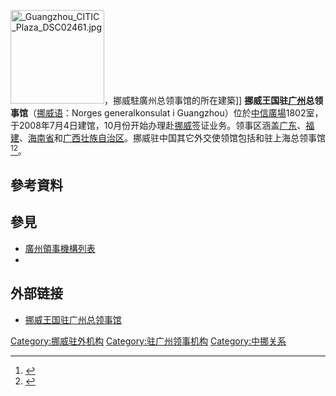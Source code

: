 {{expand|time=2009-07-20T04:13:48+00:00}}
[[File:_Guangzhou_CITIC_Plaza_DSC02461.jpg|150px]]，挪威駐廣州总领事馆的所在建築]]
'''挪威王国驻[[广州|广州]]总领事馆'''（[[挪威语|挪威语]]：Norges generalkonsulat i Guangzhou）位於[[廣州中信廣場|中信廣場]]1802室，于2008年7月4日建馆，10月份开始办理赴[[挪威|挪威]]签证业务。领事区涵盖[[广东|广东]]、[[福建|福建]]、[[海南省|海南省]]和[[广西壮族自治区|广西壮族自治区]]。挪威驻中国其它外交使领馆包括{{Link-no|挪威駐華大使館|Norges ambassade i Beijing|驻北京大使馆}}和驻上海总领事馆<ref>{{cite web|url=http://www.gov.cn/jrzg/2008-07/04/content_1035653.htm|title=挪威王国驻广州总领事馆3日于广州举行开馆仪式|publisher=中央政府门户网站|date=2008-07-04|language=zh-cn|access-date=2012-12-31|archive-date=2019-08-09|archive-url=https://web.archive.org/web/20190809053847/http://www.gov.cn/jrzg/2008-07/04/content_1035653.htm|dead-url=no}}</ref><ref>{{cite news|url=http://epaper.nfdaily.cn/html/2008-07/04/content_6669203.htm|title=挪威驻广州总领馆开馆|publisher=南方日报|date=2008-07-04|language=zh-cn|access-date=2012-12-31|archive-url=https://web.archive.org/web/20140606223807/http://epaper.nfdaily.cn/html/2008-07/04/content_6669203.htm|archive-date=2014-06-06|dead-url=yes}}</ref>。

== 參考資料 ==
{{reflist}}

== 參見 ==
*[[廣州領事機構列表|廣州領事機構列表]]
*{{Link-no|挪威駐華大使館|Norges ambassade i Beijing}}

== 外部链接 ==
* [http://www.norway.org.cn/Embassy/guangzhou/ 挪威王国驻广州总领事馆] {{Wayback|url=http://www.norway.org.cn/Embassy/guangzhou/ |date=20150607225654 }}

{{駐中華人民共和國外交機構}}
{{各国驻广州外交机构}}

[[Category:挪威驻外机构|Category:挪威驻外机构]]
[[Category:驻广州领事机构|Category:驻广州领事机构]]
[[Category:中挪关系|Category:中挪关系]]